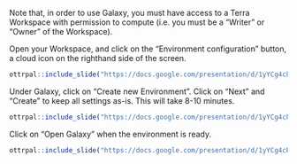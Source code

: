 Note that, in order to use Galaxy, you must have access to a Terra Workspace with permission to compute (i.e. you must be a "Writer" or "Owner" of the Workspace).

Open your Workspace, and click on the “Environment configuration” button, a cloud icon on the righthand side of the screen. 

```r
ottrpal::include_slide("https://docs.google.com/presentation/d/1yYCg4cPVBMMDghT17B4XzROieqyMH99Ex9nMm_Scm9Q/edit#slide=id.ge20e585f11_0_9")
```

Under Galaxy, click on “Create new Environment”. Click on “Next” and “Create” to keep all settings as-is. This will take 8-10 minutes.

```r
ottrpal::include_slide("https://docs.google.com/presentation/d/1yYCg4cPVBMMDghT17B4XzROieqyMH99Ex9nMm_Scm9Q/edit#slide=id.ge1182914a6_0_36")
```

Click on "Open Galaxy" when the environment is ready.

```r
ottrpal::include_slide("https://docs.google.com/presentation/d/1yYCg4cPVBMMDghT17B4XzROieqyMH99Ex9nMm_Scm9Q/edit#slide=id.ge1182914a6_0_57")
```
